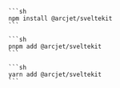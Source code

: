 
<SelectableContent client:load frameworkSwitcher syncKey="packageManager">
  <Fragment slotIdx="1" slot="npm">

    ```sh
    npm install @arcjet/sveltekit
    ```

  </Fragment>
  <Fragment slotIdx="2" slot="pnpm">

    ```sh
    pnpm add @arcjet/sveltekit
    ```

  </Fragment>
  <Fragment slotIdx="3" slot="yarn">

    ```sh
    yarn add @arcjet/sveltekit
    ```

  </Fragment>
</SelectableContent>
